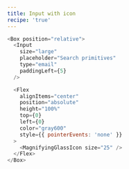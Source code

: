```yaml
---
title: Input with icon
recipe: 'true'
---
```


```js live
<Box position="relative">
  <Input
    size="large"
    placeholder="Search primitives"
    type="email"
    paddingLeft={5}
  />

  <Flex
    alignItems="center"
    position="absolute"
    height="100%"
    top={0}
    left={0}
    color="gray600"
    style={{ pointerEvents: 'none' }}
  >
    <MagnifyingGlassIcon size="25" />
  </Flex>
</Box>
```
